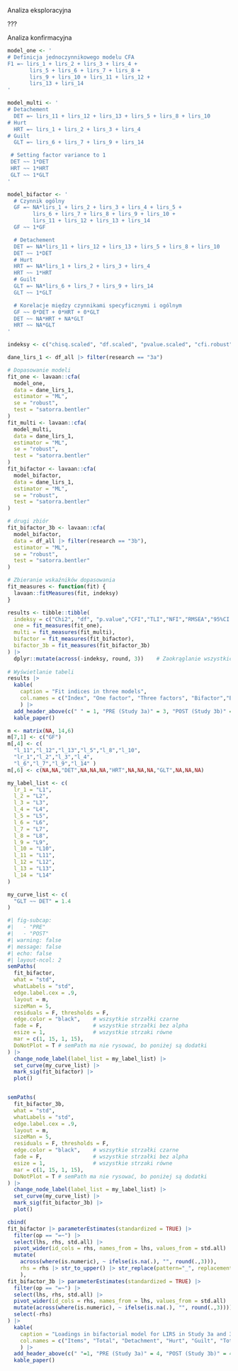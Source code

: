 <!-- analiza struktury kołowej -->

Analiza eksploracyjna

???


Analiza konfirmacyjna

```r
model_one <- '
# Definicja jednoczynnikowego modelu CFA
F1 =~ lirs_1 + lirs_2 + lirs_3 + lirs_4 +
       lirs_5 + lirs_6 + lirs_7 + lirs_8 +
       lirs_9 + lirs_10 + lirs_11 + lirs_12 +
       lirs_13 + lirs_14
'

model_multi <- '
# Detachement
  DET =~ lirs_11 + lirs_12 + lirs_13 + lirs_5 + lirs_8 + lirs_10
# Hurt
  HRT =~ lirs_1 + lirs_2 + lirs_3 + lirs_4
# Guilt
  GLT =~ lirs_6 + lirs_7 + lirs_9 + lirs_14

 # Setting factor variance to 1
 DET ~~ 1*DET
 HRT ~~ 1*HRT
 GLT ~~ 1*GLT
'

model_bifactor <- '
  # Czynnik ogólny
  GF =~ NA*lirs_1 + lirs_2 + lirs_3 + lirs_4 + lirs_5 +
        lirs_6 + lirs_7 + lirs_8 + lirs_9 + lirs_10 +
        lirs_11 + lirs_12 + lirs_13 + lirs_14
  GF ~~ 1*GF

  # Detachement
  DET =~ NA*lirs_11 + lirs_12 + lirs_13 + lirs_5 + lirs_8 + lirs_10
  DET ~~ 1*DET
  # Hurt
  HRT =~ NA*lirs_1 + lirs_2 + lirs_3 + lirs_4
  HRT ~~ 1*HRT
  # Guilt
  GLT =~ NA*lirs_6 + lirs_7 + lirs_9 + lirs_14
  GLT ~~ 1*GLT

  # Korelacje między czynnikami specyficznymi i ogólnym
  GF ~~ 0*DET + 0*HRT + 0*GLT
  DET ~~ NA*HRT + NA*GLT
  HRT ~~ NA*GLT
'
```

```r
indeksy <- c("chisq.scaled", "df.scaled", "pvalue.scaled", "cfi.robust", "tli.robust", "nfi.scaled", "rmsea.robust", "rmsea.ci.lower.robust", "rmsea.ci.upper.robust", "srmr_bentler_nomean")

dane_lirs_1 <- df_all |> filter(research == "3a")

# Dopasowanie modeli
fit_one <- lavaan::cfa(
  model_one,
  data = dane_lirs_1,
  estimator = "ML",
  se = "robust",
  test = "satorra.bentler"
)
fit_multi <- lavaan::cfa(
  model_multi,
  data = dane_lirs_1,
  estimator = "ML",
  se = "robust",
  test = "satorra.bentler"
)
fit_bifactor <- lavaan::cfa(
  model_bifactor,
  data = dane_lirs_1,
  estimator = "ML",
  se = "robust",
  test = "satorra.bentler"
)

# drugi zbiór
fit_bifactor_3b <- lavaan::cfa(
  model_bifactor,
  data = df_all |> filter(research == "3b"),
  estimator = "ML",
  se = "robust",
  test = "satorra.bentler"
)

# Zbieranie wskaźników dopasowania
fit_measures <- function(fit) {
  lavaan::fitMeasures(fit, indeksy)
}

results <- tibble::tibble(
  indeksy = c("Chi2", "df", "p.value","CFI","TLI","NFI","RMSEA","95%CI.l","95%CI.u","SRMR"),  # Dodanie kolumny z nazwami indeksów
  one = fit_measures(fit_one),
  multi = fit_measures(fit_multi),
  bifactor = fit_measures(fit_bifactor),
  bifactor_3b = fit_measures(fit_bifactor_3b)
) |> 
  dplyr::mutate(across(-indeksy, round, 3))    # Zaokrąglanie wszystkich kolumn poza indeksami
 
# Wyświetlanie tabeli
results |> 
  kable(
    caption = "Fit indices in three models",
    col.names = c("Index", "One factor", "Three factors", "Bifactor","Bifactor")
    ) |> 
  add_header_above(c(" " = 1, "PRE (Study 3a)" = 3, "POST (Study 3b)" = 1)) |> 
  kable_paper()
```

```r
m <- matrix(NA, 14,6)
m[7,1] <- c("GF")
m[,4] <- c(
  "l_11","l_12","l_13","l_5","l_8","l_10",
  "lr_1","l_2","l_3","l_4",
  "l_6","l_7","l_9","l_14" )
m[,6] <- c(NA,NA,"DET",NA,NA,NA,"HRT",NA,NA,NA,"GLT",NA,NA,NA)

my_label_list <- c(
  lr_1 = "L1",
  l_2 = "L2",
  l_3 = "L3",
  l_4 = "L4",
  l_5 = "L5",
  l_6 = "L6",
  l_7 = "L7",
  l_8 = "L8",
  l_9 = "L9",
  l_10 = "L10",
  l_11 = "L11",
  l_12 = "L12",
  l_13 = "L13",
  l_14 = "L14"
)

my_curve_list <- c(
  "GLT ~~ DET" = 1.4
)
```

```r
#| fig-subcap: 
#|   - "PRE"
#|   - "POST"
#| warning: false
#| message: false
#| echo: false
#| layout-ncol: 2
semPaths(
  fit_bifactor,
  what = "std",
  whatLabels = "std",
  edge.label.cex = .9,
  layout = m,
  sizeMan = 5,
  residuals = F, thresholds = F,
  edge.color = "black",    # wszsytkie strzałki czarne
  fade = F,                # wszystkie strzałki bez alpha
  esize = 1,               # wszystkie strzaki równe
  mar = c(1, 15, 1, 15),
  DoNotPlot = T # semPath ma nie rysować, bo poniżej są dodatki
) |> 
  change_node_label(label_list = my_label_list) |>
  set_curve(my_curve_list) |> 
  mark_sig(fit_bifactor) |> 
  plot()


semPaths(
  fit_bifactor_3b,
  what = "std",
  whatLabels = "std",
  edge.label.cex = .9,
  layout = m,
  sizeMan = 5,
  residuals = F, thresholds = F,
  edge.color = "black",    # wszsytkie strzałki czarne
  fade = F,                # wszystkie strzałki bez alpha
  esize = 1,               # wszystkie strzaki równe
  mar = c(1, 15, 1, 15),
  DoNotPlot = T # semPath ma nie rysować, bo poniżej są dodatki
) |> 
  change_node_label(label_list = my_label_list) |>
  set_curve(my_curve_list) |> 
  mark_sig(fit_bifactor_3b) |> 
  plot()
```


```r
cbind(
fit_bifactor |> parameterEstimates(standardized = TRUE) |> 
  filter(op == "=~") |> 
  select(lhs, rhs, std.all) |> 
  pivot_wider(id_cols = rhs, names_from = lhs, values_from = std.all) |> 
  mutate(
    across(where(is.numeric), ~ ifelse(is.na(.), "", round(.,3))),
    rhs = rhs |> str_to_upper() |> str_replace(pattern="_", replacement = " ")
    ),
fit_bifactor_3b |> parameterEstimates(standardized = TRUE) |> 
  filter(op == "=~") |> 
  select(lhs, rhs, std.all) |> 
  pivot_wider(id_cols = rhs, names_from = lhs, values_from = std.all) |> 
  mutate(across(where(is.numeric), ~ ifelse(is.na(.), "", round(.,3)))) |> 
  select(-rhs)
) |> 
  kable(
    caption = "Loadings in bifactorial model for LIRS in Study 3a and 3b",
    col.names = c("Items", "Total", "Detachment", "Hurt", "Guilt", "Total", "Detachment", "Hurt", "Guilt")
    ) |> 
  add_header_above(c(" "=1, "PRE (Study 3a)" = 4, "POST (Study 3b)" = 4)) |> 
  kable_paper()
```

